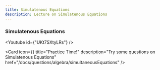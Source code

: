```yaml
---
title: Simulatenous Equations
description: Lecture on Simulatenous Equations
---
```




### Simulatenous Equations

<Youtube id={"UKt7SXtyLRs"} />

<Cards>

<Card
  icon={<FileQuestion />}
  title="Practice Time!"
  description="Try some questions on Simulatenous Equations"
  href="/docs/questions/algebra/simultaneousEquations"
/>

</Cards>
